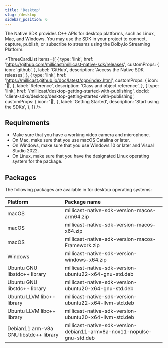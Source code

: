 ```yaml
---
title: 'Desktop'
slug: /desktop
sidebar_position: 6
---
```


The Native SDK provides C++ APIs for desktop platforms, such as Linux, Mac, and Windows. You may use the SDK in your project to connect, capture, publish, or subscribe to streams using the Dolby.io Streaming Platform.


<ThreeCardList
  items={[
    {
      type: 'link',
      href: 'https://github.com/millicast/millicast-native-sdk/releases',
      customProps: {
        icon: 'github',
      },
      label: 'GitHub',
      description: 'Access the Native SDK releases',
    },
    {
      type: 'link',
      href: 'https://millicast.github.io/doc/latest/cpp/index.html',
      customProps: {
        icon: '📖',
      },
      label: 'Reference',
      description: 'Class and object reference',
    },
    {
      type: 'link',
      href: '/millicast/desktop-getting-started-with-publishing',
      docId: 'client-sdks/desktop/desktop-getting-started-with-publishing',
      customProps: {
        icon: '🚀',
      },
      label: 'Getting Started',
      description: 'Start using the SDKs',
    },
  ]}
/>

## Requirements

- Make sure that you have a working video camera and microphone.
- On Mac, make sure that you use macOS Catalina or later.
- On Windows, make sure that you use Windows 10 or later and Visual Studio 2022.
- On Linux, make sure that you have the designated Linux operating system for the package.

## Packages

The following packages are available in for desktop operating systems:

| Platform                               | Package name                                                           |
| :------------------------------------- | :--------------------------------------------------------------------- |
| macOS                                  | millicast-native-sdk-version-macos-arm64.zip                           |
| macOS                                  | millicast-native-sdk-version-macos-x64.zip                             |
| macOS                                  | millicast-native-sdk-version-macos-Framework.zip                       |
| Windows                                | millicast-native-sdk-version-windows-x64.zip                           |
| Ubuntu GNU libstdc++ library           | millicast-native-sdk-version-ubuntu22-x64-gnu-std.deb                  |
| Ubuntu GNU libstdc++ library           | millicast-native-sdk-version-ubuntu20-x64-gnu-std.deb                  |
| Ubuntu LLVM libc++ library             | millicast-native-sdk-version-ubuntu22-x64-llvm-std.deb                 |
| Ubuntu LLVM libc++ library             | millicast-native-sdk-version-ubuntu20-x64-llvm-std.deb                 |
| Debian11 arm-v8a GNU libstdc++ library | millicast-native-sdk-version-debian11-armv8a-nox11-nopulse-gnu-std.deb |
